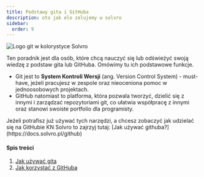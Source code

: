 ```yaml
---
title: Podstawy gita i GitHuba
description: oto jak elo zelujemy w solvro
sidebar:
  order: 9
---
```


![Logo git w kolorystyce Solvro](../../../../assets/tutorials/git-basics/solvro-git-logo.png)

Ten poradnik jest dla osób, które chcą nauczyć się lub odświeżyć swoją wiedzę z podstaw gita lub GitHuba. Omówimy tu ich podstawowe funkcje.

- Git jest to **System Kontroli Wersji** (ang. Version Control System) - must-have, jeżeli pracujesz w zespole oraz nieoceniona pomoc w jednoosobowych projektach.
- GitHub natomiast to platforma, która pozwala tworzyć, dzielić się z innymi i zarządzać repozytoriami git, co ułatwia współpracę z innymi oraz stanowi swoiste portfolio dla programisty.


<Aside type="tip" title="Disclaimer">
  Jeżeli potrafisz już używać tych narzędzi, a chcesz zobaczyć jak udzielać się
  na GitHubie KN Solvro to zajrzyj tutaj: [Jak używać
  githuba?](https://docs.solvro.pl/github)
</Aside>

#### Spis treści

1. [Jak używać gita](https://docs.solvro.pl/solvro/git-basics/git)
2. [Jak korzystać z GitHuba](https://docs.solvro.pl/solvro/git-basics/github)
